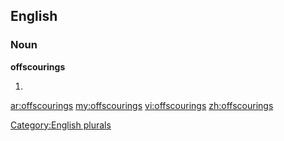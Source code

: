 ==English==

===Noun===
'''offscourings'''

# {{plural of|[[offscouring]]}}

[[Category:English plurals]]

[[ar:offscourings]]
[[my:offscourings]]
[[vi:offscourings]]
[[zh:offscourings]]